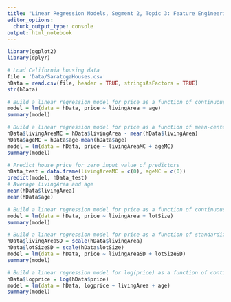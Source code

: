 ---
title: "Linear Regression Models, Segment 2, Topic 3: Feature Engineering: Centering, Standardization, & Logarithmic Transformation, Regularization: Ridge & Lasso"
editor_options:
  chunk_output_type: console
output: html_notebook
---

```{r}
library(ggplot2)
library(dplyr)
```

```{r}
# Load California housing data
file = 'Data/SaratogaHouses.csv'
hData = read.csv(file, header = TRUE, stringsAsFactors = TRUE)
str(hData)
```

```{r}
# Build a linear regression model for price as a function of continuous predictors livingArea and age
model = lm(data = hData, price ~ livingArea + age)
summary(model)
```

```{r}
# Build a linear regression model for price as a function of mean-centered continuous predictors livingArea and age
hData$livingAreaMC = hData$livingArea - mean(hData$livingArea)
hData$ageMC = hData$age-mean(hData$age)
model = lm(data = hData, price ~ livingAreaMC + ageMC)
summary(model)
```

```{r}
# Predict house price for zero input value of predictors
hData_test = data.frame(livingAreaMC = c(0), ageMC = c(0))
predict(model, hData_test)
# Average livingArea and age
mean(hData$livingArea)
mean(hData$age)
```


```{r}
# Build a linear regression model for price as a function of continuous predictors livingArea and lotSize
model = lm(data = hData, price ~ livingArea + lotSize)
summary(model)
```

```{r}
# Build a linear regression model for price as a function of standardized continuous predictors livingArea and age
hData$livingAreaSD = scale(hData$livingArea)
hData$lotSizeSD = scale(hData$lotSize)
model = lm(data = hData, price ~ livingAreaSD + lotSizeSD)
summary(model)
```

```{r}
# Build a linear regression model for log(price) as a function of continuous predictors livingArea and age
hData$logprice = log(hData$price)
model = lm(data = hData, logprice ~ livingArea + age)
summary(model)
```
